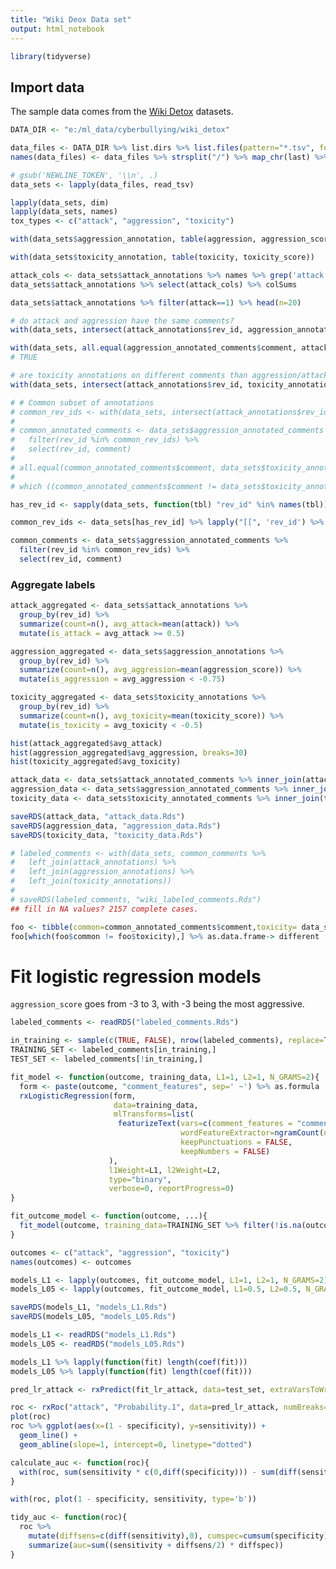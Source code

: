 ---
title: "Wiki Deox Data set"
output: html_notebook
---

```{r setup}
library(tidyverse)

```
## Import data

The sample data comes from the [Wiki Detox](https://meta.m.wikimedia.org/wiki/Research:Detox/Data_Release) datasets.

```{r load_data}

DATA_DIR <- "e:/ml_data/cyberbullying/wiki_detox"

data_files <- DATA_DIR %>% list.dirs %>% list.files(pattern="*.tsv", full.names=TRUE)
names(data_files) <- data_files %>% strsplit("/") %>% map_chr(last) %>% gsub(".tsv", "", ., fixed=TRUE)

# gsub('NEWLINE_TOKEN', '\\n', .)
data_sets <- lapply(data_files, read_tsv)
```

```{r preliminary_exploration}

lapply(data_sets, dim)
lapply(data_sets, names)
tox_types <- c("attack", "aggression", "toxicity")

with(data_sets$aggression_annotation, table(aggression, aggression_score))

with(data_sets$toxicity_annotation, table(toxicity, toxicity_score))

attack_cols <- data_sets$attack_annotations %>% names %>% grep('attack', ., value=TRUE)
data_sets$attack_annotations %>% select(attack_cols) %>% colSums

data_sets$attack_annotations %>% filter(attack==1) %>% head(n=20)

# do attack and aggression have the same comments?
with(data_sets, intersect(attack_annotations$rev_id, aggression_annotations$rev_id)) %>% length

with(data_sets, all.equal(aggression_annotated_comments$comment, attack_annotated_comments$comment))
# TRUE

# are toxicity annotations on different comments than aggression/attack?
with(data_sets, intersect(attack_annotations$rev_id, toxicity_annotations$rev_id)) %>% length

# # Common subset of annotations
# common_rev_ids <- with(data_sets, intersect(attack_annotations$rev_id, toxicity_annotations$rev_id))
# 
# common_annotated_comments <- data_sets$aggression_annotated_comments %>% 
#   filter(rev_id %in% common_rev_ids) %>% 
#   select(rev_id, comment)
# 
# all.equal(common_annotated_comments$comment, data_sets$toxicity_annotated_comments %>% filter(rev_id %in% common_rev_ids) %>% "[["('comment'))
# 
# which ((common_annotated_comments$comment != data_sets$toxicity_annotated_comments %>% filter(rev_id %in% common_rev_ids) %>% "[["('comment'))) -> differences

has_rev_id <- sapply(data_sets, function(tbl) "rev_id" %in% names(tbl))

common_rev_ids <- data_sets[has_rev_id] %>% lapply("[[", 'rev_id') %>% purrr::reduce(intersect)

common_comments <- data_sets$aggression_annotated_comments %>% 
  filter(rev_id %in% common_rev_ids) %>% 
  select(rev_id, comment)
```

### Aggregate labels

```{r aggregate_labels}

attack_aggregated <- data_sets$attack_annotations %>%
  group_by(rev_id) %>%
  summarize(count=n(), avg_attack=mean(attack)) %>% 
  mutate(is_attack = avg_attack >= 0.5)

aggression_aggregated <- data_sets$aggression_annotations %>%
  group_by(rev_id) %>%
  summarize(count=n(), avg_aggression=mean(aggression_score)) %>% 
  mutate(is_aggression = avg_aggression < -0.75)

toxicity_aggregated <- data_sets$toxicity_annotations %>%
  group_by(rev_id) %>%
  summarize(count=n(), avg_toxicity=mean(toxicity_score)) %>% 
  mutate(is_toxicity = avg_toxicity < -0.5)

hist(attack_aggregated$avg_attack)
hist(aggression_aggregated$avg_aggression, breaks=30)
hist(toxicity_aggregated$avg_toxicity)

```

```{r join_and_save_data}
attack_data <- data_sets$attack_annotated_comments %>% inner_join(attack_aggregated, by="rev_id")
aggression_data <- data_sets$aggression_annotated_comments %>% inner_join(aggression_aggregated, by="rev_id")
toxicity_data <- data_sets$toxicity_annotated_comments %>% inner_join(toxicity_aggregated, by="rev_id")

saveRDS(attack_data, "attack_data.Rds")
saveRDS(aggression_data, "aggression_data.Rds")
saveRDS(toxicity_data, "toxicity_data.Rds")

# labeled_comments <- with(data_sets, common_comments %>% 
#   left_join(attack_annotations) %>%
#   left_join(aggression_annotations) %>%
#   left_join(toxicity_annotations))
# 
# saveRDS(labeled_comments, "wiki_labeled_comments.Rds")
## fill in NA values? 2157 complete cases.

```


```{r differences_in_annotation_comments}
foo <- tibble(common=common_annotated_comments$comment,toxicity= data_sets$toxicity_annotated_comments %>% filter(rev_id %in% common_rev_ids) %>% "[["('comment'))
foo[which(foo$common != foo$toxicity),] %>% as.data.frame-> different
```

# Fit logistic regression models

`aggression_score` goes from -3 to 3, with -3 being the most aggressive.

```{r logistic_regression}

labeled_comments <- readRDS("labeled_comments.Rds")

in_training <- sample(c(TRUE, FALSE), nrow(labeled_comments), replace=TRUE, prob=c(3/4, 1/4))
TRAINING_SET <- labeled_comments[in_training,]
TEST_SET <- labeled_comments[!in_training,]

fit_model <- function(outcome, training_data, L1=1, L2=1, N_GRAMS=2){
  form <- paste(outcome, "comment_features", sep=' ~') %>% as.formula
  rxLogisticRegression(form, 
                       data=training_data, 
                       mlTransforms=list(
                        featurizeText(vars=c(comment_features = "comment"), 
                                      wordFeatureExtractor=ngramCount(ngramLength=N_GRAMS),
                                      keepPunctuations = FALSE,
                                      keepNumbers = FALSE)
                      ), 
                      l1Weight=L1, l2Weight=L2, 
                      type="binary",
                      verbose=0, reportProgress=0)
}

fit_outcome_model <- function(outcome, ...){
  fit_model(outcome, training_data=TRAINING_SET %>% filter(!is.na(outcome)), ...)
}

outcomes <- c("attack", "aggression", "toxicity")
names(outcomes) <- outcomes

models_L1 <- lapply(outcomes, fit_outcome_model, L1=1, L2=1, N_GRAMS=2)
models_L05 <- lapply(outcomes, fit_outcome_model, L1=0.5, L2=0.5, N_GRAMS=2)

saveRDS(models_L1, "models_L1.Rds")
saveRDS(models_L05, "models_L05.Rds")
```

```{r calculate_roc}
models_L1 <- readRDS("models_L1.Rds")
models_L05 <- readRDS("models_L05.Rds")

models_L1 %>% lapply(function(fit) length(coef(fit)))
models_L05 %>% lapply(function(fit) length(coef(fit)))

```


```{r scraps}
pred_lr_attack <- rxPredict(fit_lr_attack, data=test_set, extraVarsToWrite="attack")

roc <- rxRoc("attack", "Probability.1", data=pred_lr_attack, numBreaks=100)
plot(roc)
roc %>% ggplot(aes(x=(1 - specificity), y=sensitivity)) + 
  geom_line() + 
  geom_abline(slope=1, intercept=0, linetype="dotted")

calculate_auc <- function(roc){
  with(roc, sum(sensitivity * c(0,diff(specificity))) - sum(diff(sensitivity) * diff(specificity))/2)
}

with(roc, plot(1 - specificity, sensitivity, type='b'))

tidy_auc <- function(roc){
  roc %>% 
    mutate(diffsens=c(diff(sensitivity),0), cumspec=cumsum(specificity), diffspec=c(diff(specificity),0)) %>%
    summarize(auc=sum((sensitivity + diffsens/2) * diffspec))
}

```

